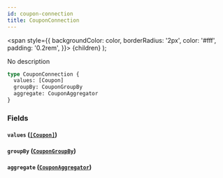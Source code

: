 ```yaml
---
id: coupon-connection
title: CouponConnection
---
```


<span
style={{
      backgroundColor: color,
      borderRadius: '2px',
      color: '#fff',
      padding: '0.2rem',
    }}>
{children}
</span>
);

No description

```graphql
type CouponConnection {
  values: [Coupon]
  groupBy: CouponGroupBy
  aggregate: CouponAggregator
}
```

### Fields

#### `values` ([`[Coupon]`](/v1/objects/coupon))

#### `groupBy` ([`CouponGroupBy`](/v1/objects/coupon-group-by))

#### `aggregate` ([`CouponAggregator`](/v1/objects/coupon-aggregator))
